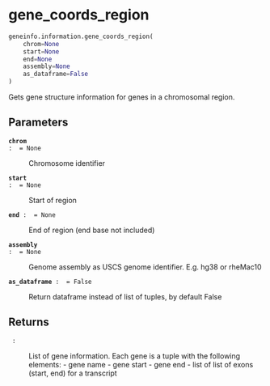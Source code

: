 # gene_coords_region { #geneinfo.information.gene_coords_region }

```python
geneinfo.information.gene_coords_region(
    chrom=None
    start=None
    end=None
    assembly=None
    as_dataframe=False
)
```

Gets gene structure information for genes in a chromosomal region.

## Parameters {.doc-section .doc-section-parameters}

<code>[**chrom**]{.parameter-name} [:]{.parameter-annotation-sep} []{.parameter-annotation} [ = ]{.parameter-default-sep} [None]{.parameter-default}</code>

:   Chromosome identifier

<code>[**start**]{.parameter-name} [:]{.parameter-annotation-sep} []{.parameter-annotation} [ = ]{.parameter-default-sep} [None]{.parameter-default}</code>

:   Start of region

<code>[**end**]{.parameter-name} [:]{.parameter-annotation-sep} []{.parameter-annotation} [ = ]{.parameter-default-sep} [None]{.parameter-default}</code>

:   End of region (end base not included)

<code>[**assembly**]{.parameter-name} [:]{.parameter-annotation-sep} []{.parameter-annotation} [ = ]{.parameter-default-sep} [None]{.parameter-default}</code>

:   Genome assembly as USCS genome identifier. E.g. hg38 or rheMac10

<code>[**as_dataframe**]{.parameter-name} [:]{.parameter-annotation-sep} []{.parameter-annotation} [ = ]{.parameter-default-sep} [False]{.parameter-default}</code>

:   Return dataframe instead of list of tuples, by default False

## Returns {.doc-section .doc-section-returns}

<code>[]{.parameter-name} [:]{.parameter-annotation-sep} []{.parameter-annotation}</code>

:   List of gene information. Each gene is a tuple with the following elements: - gene name - gene start - gene end - list of list of exons (start, end) for a transcript